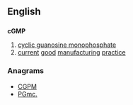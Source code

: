 ==English==

==={{acronym}}===
{{wikipedia}}
'''cGMP'''

# [[cyclic guanosine monophosphate]]
# [[current]] [[good]] [[manufacturing]] [[practice]]

===Anagrams===
* [[CGPM#English|CGPM]]
* [[PGmc.#English|PGmc.]]